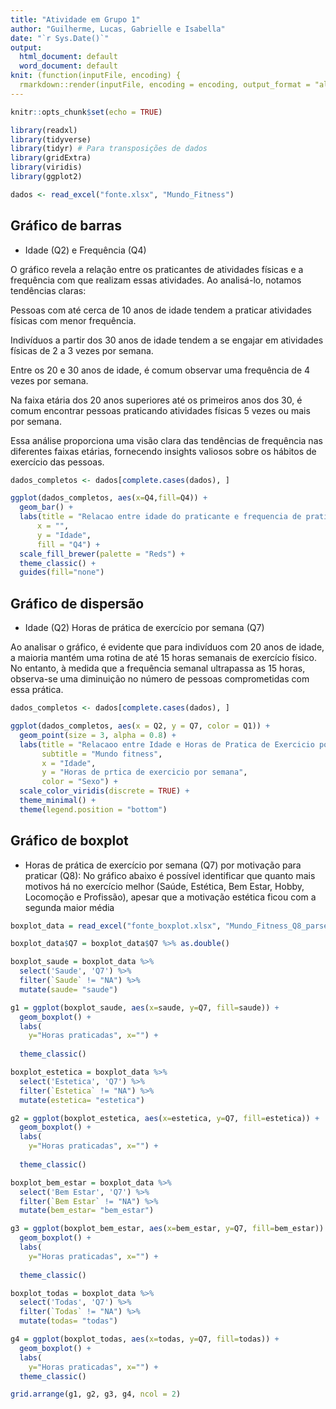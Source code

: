 ```yaml
---
title: "Atividade em Grupo 1"
author: "Guilherme, Lucas, Gabrielle e Isabella"
date: "`r Sys.Date()`"
output:
  html_document: default
  word_document: default
knit: (function(inputFile, encoding) {
  rmarkdown::render(inputFile, encoding = encoding, output_format = "all") })
---
```


```r
knitr::opts_chunk$set(echo = TRUE)

library(readxl)
library(tidyverse)
library(tidyr) # Para transposições de dados
library(gridExtra)
library(viridis)
library(ggplot2)

dados <- read_excel("fonte.xlsx", "Mundo_Fitness")
```

## Gráfico de barras

- Idade (Q2) e Frequência (Q4)

O gráfico revela a relação entre os praticantes de atividades físicas e a frequência com que realizam essas atividades. Ao analisá-lo, notamos tendências claras:

Pessoas com até cerca de 10 anos de idade tendem a praticar atividades físicas com menor frequência.

Indivíduos a partir dos 30 anos de idade tendem a se engajar em atividades físicas de 2 a 3 vezes por semana.

Entre os 20 e 30 anos de idade, é comum observar uma frequência de 4 vezes por semana.

Na faixa etária dos 20 anos superiores até os primeiros anos dos 30, é comum encontrar pessoas praticando atividades físicas 5 vezes ou mais por semana.

Essa análise proporciona uma visão clara das tendências de frequência nas diferentes faixas etárias, fornecendo insights valiosos sobre os hábitos de exercício das pessoas.

```r
dados_completos <- dados[complete.cases(dados), ]

ggplot(dados_completos, aes(x=Q4,fill=Q4)) +
  geom_bar() +
  labs(title = "Relacao entre idade do praticante e frequencia de pratica",
      x = "",
      y = "Idade",
      fill = "Q4") +
  scale_fill_brewer(palette = "Reds") +
  theme_classic() +
  guides(fill="none")
```

## Gráfico de dispersão

- Idade (Q2) Horas de prática de exercício por semana (Q7)

Ao analisar o gráfico, é evidente que para indivíduos com 20 anos de idade, a maioria mantém uma rotina de até 15 horas semanais de exercício físico. No entanto, à medida que a frequência semanal ultrapassa as 15 horas, observa-se uma diminuição no número de pessoas comprometidas com essa prática.

```r
dados_completos <- dados[complete.cases(dados), ]

ggplot(dados_completos, aes(x = Q2, y = Q7, color = Q1)) +
  geom_point(size = 3, alpha = 0.8) +
  labs(title = "Relacaoo entre Idade e Horas de Pratica de Exercicio por Semana",
       subtitle = "Mundo fitness",
       x = "Idade",
       y = "Horas de prtica de exercicio por semana",
       color = "Sexo") +
  scale_color_viridis(discrete = TRUE) +
  theme_minimal() +
  theme(legend.position = "bottom")
```

## Gráfico de boxplot

- Horas de prática de exercício por semana (Q7) por motivação para praticar (Q8): No gráfico abaixo é possível identificar que quanto mais motivos há no exercício melhor (Saúde, Estética, Bem Estar, Hobby, Locomoção e Profissão), apesar que a motivação estética ficou com a segunda maior média

```r
boxplot_data = read_excel("fonte_boxplot.xlsx", "Mundo_Fitness_Q8_parsed")

boxplot_data$Q7 = boxplot_data$Q7 %>% as.double()

boxplot_saude = boxplot_data %>% 
  select('Saude', 'Q7') %>%
  filter(`Saude` != "NA") %>%
  mutate(saude= "saude")

g1 = ggplot(boxplot_saude, aes(x=saude, y=Q7, fill=saude)) + 
  geom_boxplot() +
  labs(
    y="Horas praticadas", x="") +
  
  theme_classic()

boxplot_estetica = boxplot_data %>% 
  select('Estetica', 'Q7') %>%
  filter(`Estetica` != "NA") %>%
  mutate(estetica= "estetica")

g2 = ggplot(boxplot_estetica, aes(x=estetica, y=Q7, fill=estetica)) + 
  geom_boxplot() +
  labs(
    y="Horas praticadas", x="") +
  
  theme_classic()

boxplot_bem_estar = boxplot_data %>% 
  select('Bem Estar', 'Q7') %>%
  filter(`Bem Estar` != "NA") %>%
  mutate(bem_estar= "bem_estar")

g3 = ggplot(boxplot_bem_estar, aes(x=bem_estar, y=Q7, fill=bem_estar)) + 
  geom_boxplot() +
  labs(
    y="Horas praticadas", x="") +
  
  theme_classic()

boxplot_todas = boxplot_data %>% 
  select('Todas', 'Q7') %>%
  filter(`Todas` != "NA") %>%
  mutate(todas= "todas")

g4 = ggplot(boxplot_todas, aes(x=todas, y=Q7, fill=todas)) + 
  geom_boxplot() +
  labs(
    y="Horas praticadas", x="") +
  theme_classic()

grid.arrange(g1, g2, g3, g4, ncol = 2)
```

